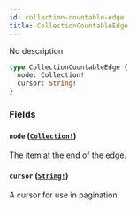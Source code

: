 ```yaml
---
id: collection-countable-edge
title: CollectionCountableEdge
---
```


No description

```graphql
type CollectionCountableEdge {
  node: Collection!
  cursor: String!
}
```

### Fields

#### `node` ([`Collection!`](/developer/api-reference/objects/collection.mdx))

The item at the end of the edge.

#### `cursor` ([`String!`](/developer/api-reference/scalars/string.mdx))

A cursor for use in pagination.
